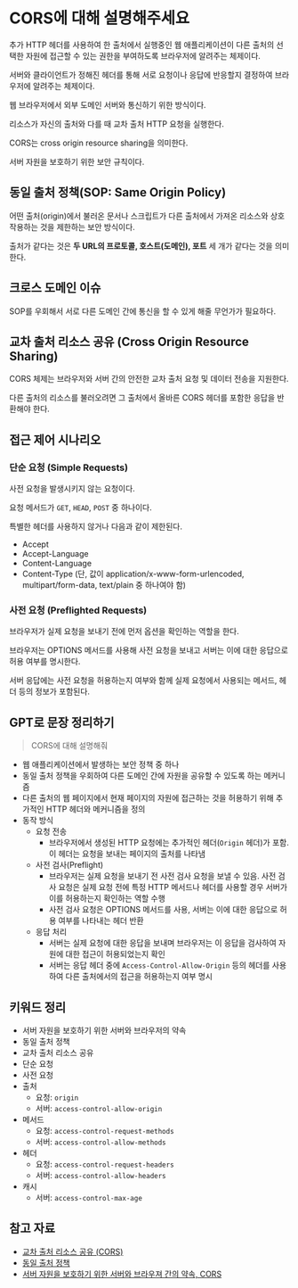 # CORS에 대해 설명해주세요

추가 HTTP 헤더를 사용하여 한 출처에서 실행중인 웹 애플리케이션이 다른 출처의 선택한 자원에 접근할 수 있는 권한을 부여하도록 브라우저에 알려주는 체제이다.

서버와 클라이언트가 정해진 헤더를 통해 서로 요청이나 응답에 반응할지 결정하여 브라우저에 알려주는 체제이다.

웹 브라우저에서 외부 도메인 서버와 통신하기 위한 방식이다.

리소스가 자신의 출처와 다를 때 교차 출처 HTTP 요청을 실행한다.

CORS는 cross origin resource sharing을 의미한다.

서버 자원을 보호하기 위한 보안 규칙이다.

## 동일 출처 정책(SOP: Same Origin Policy)

어떤 출처(origin)에서 불러온 문서나 스크립트가 다른 출처에서 가져온 리소스와 상호 작용하는 것을 제한하는 보안 방식이다.

출처가 같다는 것은 **두 URL의 프로토콜, 호스트(도메인), 포트** 세 개가 같다는 것을 의미한다.

## 크로스 도메인 이슈

SOP를 우회해서 서로 다른 도메인 간에 통신을 할 수 있게 해줄 무언가가 필요하다.

## 교차 출처 리소스 공유 (Cross Origin Resource Sharing)

CORS 체제는 브라우저와 서버 간의 안전한 교차 출처 요청 및 데이터 전송을 지원한다.

다른 출처의 리소스를 불러오려면 그 출처에서 올바른 CORS 헤더를 포함한 응답을 반환해야 한다.

## 접근 제어 시나리오

### 단순 요청 (Simple Requests)

사전 요청을 발생시키지 않는 요청이다.

요청 메서드가 `GET`, `HEAD`, `POST` 중 하나이다.

특별한 헤더를 사용하지 않거나 다음과 같이 제한된다.

- Accept
- Accept-Language
- Content-Language
- Content-Type (단, 값이 application/x-www-form-urlencoded, multipart/form-data, text/plain 중 하나여야 함)

### 사전 요청 (Preflighted Requests)

브라우저가 실제 요청을 보내기 전에 먼저 옵션을 확인하는 역할을 한다.

브라우저는 OPTIONS 메서드를 사용해 사전 요청을 보내고 서버는 이에 대한 응답으로 허용 여부를 명시한다.

서버 응답에는 사전 요청을 허용하는지 여부와 함께 실제 요청에서 사용되는 메서드, 헤더 등의 정보가 포함된다.

## GPT로 문장 정리하기

> CORS에 대해 설명해줘

- 웹 애플리케이션에서 발생하는 보안 정책 중 하나
- 동일 출처 정책을 우회하여 다른 도메인 간에 자원을 공유할 수 있도록 하는 메커니즘
- 다른 출처의 웹 페이지에서 현재 페이지의 자원에 접근하는 것을 허용하기 위해 추가적인 HTTP 헤더와 메커니즘을 정의
- 동작 방식
  - 요청 전송
    - 브라우저에서 생성된 HTTP 요청에는 추가적인 헤더(`Origin` 헤더)가 포함.
      이 헤더는 요청을 보내는 페이지의 출처를 나타냄
  - 사전 검사(Preflight)
    - 브라우저는 실제 요청을 보내기 전 사전 검사 요청을 보낼 수 있음.
      사전 검사 요청은 실제 요청 전에 특정 HTTP 메서드나 헤더를 사용할 경우 서버가 이를 허용하는지 확인하는 역할 수행
    - 사전 검사 요청은 OPTIONS 메서드를 사용, 서버는 이에 대한 응답으로 허용 여부를 나타내는 헤더 반환
  - 응답 처리
    - 서버는 실제 요청에 대한 응답을 보내며 브라우저는 이 응답을 검사하여 자원에 대한 접근이 허용되었는지 확인
    - 서버는 응답 헤더 중에 `Access-Control-Allow-Origin` 등의 헤더를 사용하여 다른 출처에서의 접근을 허용하는지 여부 명시

## 키워드 정리

- 서버 자원을 보호하기 위한 서버와 브라우저의 약속
- 동일 출처 정책
- 교차 출처 리소스 공유
- 단순 요청
- 사전 요청
- 출처
  - 요청: `origin`
  - 서버: `access-control-allow-origin`
- 메서드
  - 요청: `access-control-request-methods`
  - 서버: `access-control-allow-methods`
- 헤더
  - 요청: `access-control-request-headers`
  - 서버: `access-control-allow-headers`
- 캐시
  - 서버: `access-control-max-age`

## 참고 자료

- [교차 출처 리소스 공유 (CORS)](https://developer.mozilla.org/ko/docs/Web/HTTP/CORS)
- [동일 출처 정책](https://developer.mozilla.org/ko/docs/Web/Security/Same-origin_policy)
- [서버 자원을 보호하기 위한 서버와 브라우져 간의 약속, CORS](https://www.youtube.com/watch?v=zA_YAuwPrcA)
